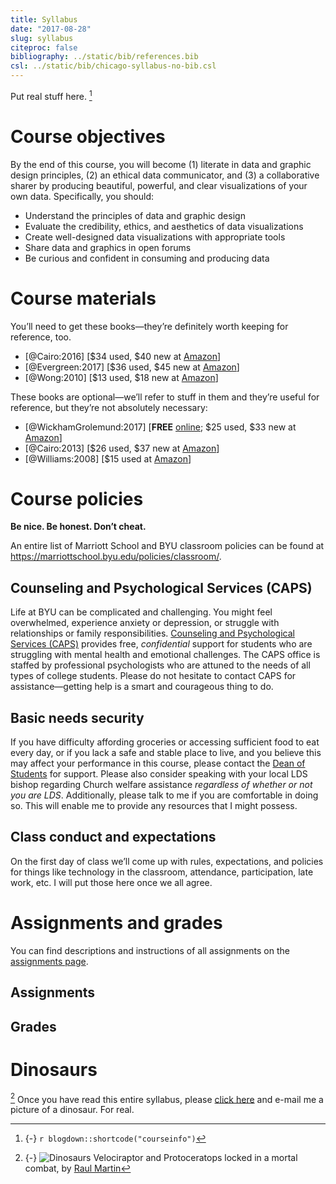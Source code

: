 ```yaml
---
title: Syllabus
date: "2017-08-28"
slug: syllabus
citeproc: false
bibliography: ../static/bib/references.bib
csl: ../static/bib/chicago-syllabus-no-bib.csl
---
```


<span class="newthought">Put real stuff here.</span> [^courseinfo] 

[^courseinfo]: {-}
  `r blogdown::shortcode("courseinfo")`

# Course objectives

By the end of this course, you will become (1) literate in data and graphic design principles, (2) an ethical data communicator, and (3) a collaborative sharer by producing beautiful, powerful, and clear visualizations of your own data. Specifically, you should:

- Understand the principles of data and graphic design
- Evaluate the credibility, ethics, and aesthetics of data visualizations
- Create well-designed data visualizations with appropriate tools
- Share data and graphics in open forums
- Be curious and confident in consuming and producing data


# Course materials

You'll need to get these books—they're definitely worth keeping for reference, too.

- [@Cairo:2016] [$34 used, $40 new at [Amazon](https://www.amazon.com/Truthful-Art-Data-Charts-Communication/dp/0321934075)]
- [@Evergreen:2017] [$36 used, $45 new at [Amazon](https://www.amazon.com/Effective-Data-Visualization-Right-Chart/dp/1506303056)]
- [@Wong:2010] [$13 used, $18 new at [Amazon](https://www.amazon.com/Street-Journal-Guide-Information-Graphics/dp/0393347281)]

These books are optional—we'll refer to stuff in them and they're useful for reference, but they're not absolutely necessary:

- [@WickhamGrolemund:2017] [**FREE** [online](http://r4ds.had.co.nz/); $25 used, $33 new at [Amazon](https://www.amazon.com/R-Data-Science-Hadley-Wickham/dp/1491910399/)]
- [@Cairo:2013] [$26 used, $37 new at [Amazon](https://www.amazon.com/Functional-Art-introduction-information-visualization/dp/0321834739)]
- [@Williams:2008] [$15 used at [Amazon](https://www.amazon.com/Non-Designers-Design-Type-Books-Deluxe/dp/0321534050)]

# Course policies

**Be nice. Be honest. Don't cheat.**

An entire list of Marriott School and BYU classroom policies can be found at <https://marriottschool.byu.edu/policies/classroom/>.


## Counseling and Psychological Services (CAPS)

Life at BYU can be complicated and challenging. You might feel overwhelmed, experience anxiety or depression, or struggle with relationships or family responsibilities. [Counseling and Psychological Services (CAPS)](https://caps.byu.edu/) provides free, *confidential* support for students who are struggling with mental health and emotional challenges. The CAPS office is staffed by professional psychologists who are attuned to the needs of all types of college students. Please do not hesitate to contact CAPS for assistance—getting help is a smart and courageous thing to do.


## Basic needs security

If you have difficulty affording groceries or accessing sufficient food to eat every day, or if you lack a safe and stable place to live, and you believe this may affect your performance in this course, please contact the [Dean of Students](https://deanofstudents.byu.edu/) for support. Please also consider speaking with your local LDS bishop regarding Church welfare assistance *regardless of whether or not you are LDS*. Additionally, please talk to me if you are comfortable in doing so. This will enable me to provide any resources that I might possess.


## Class conduct and expectations

On the first day of class we’ll come up with rules, expectations, and policies for things like technology in the classroom, attendance, participation, late work, etc. I will put those here once we all agree.


# Assignments and grades

You can find descriptions and instructions of all assignments on the [assignments page](/assignments/).

## Assignments

## Grades

# Dinosaurs

[^dinosaurs] Once you have read this entire syllabus, please [click here](mailto:andrew_heiss@byu.edu) and e-mail me a picture of a dinosaur. For real.

[^dinosaurs]: {-}
  ![Dinosaurs](/images/dinosaurs.jpg) Velociraptor and Protoceratops locked in a mortal combat, by [Raul Martin](https://dx.doi.org/10.1371/journal.pbio.0000040)
